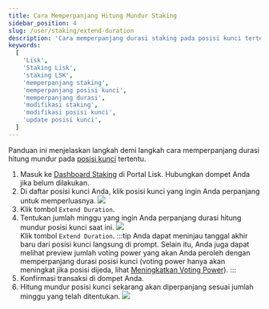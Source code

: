 ```yaml
---
title: Cara Memperpanjang Hitung Mundur Staking
sidebar_position: 4
slug: /user/staking/extend-duration
description: 'Cara memperpanjang durasi staking pada posisi kunci tertentu.'
keywords:
  [
    'Lisk',
    'Staking Lisk',
    'staking LSK',
    'memperpanjang staking',
    'memperpanjang posisi kunci',
    'memperpanjang durasi',
    'modifikasi staking',
    'modifikasi posisi kunci',
    'update posisi kunci',
  ]
---
```



Panduan ini menjelaskan langkah demi langkah cara memperpanjang durasi hitung mundur pada [posisi kunci](overview#locking-positions) tertentu.

1. Masuk ke [Dashboard Staking](https://portal.lisk.com/staking/dashboard) di Portal Lisk.
    Hubungkan dompet Anda jika belum dilakukan.
2. Di daftar posisi kunci Anda, klik posisi kunci yang ingin Anda perpanjang untuk memperluasnya.
    <img src={positions} /><br />
3. Klik tombol `Extend Duration`.
4. Tentukan jumlah minggu yang ingin Anda perpanjang durasi hitung mundur posisi kunci saat ini.
    <img src={extend} /><br />
    Klik tombol `Extend Duration`.
    :::tip
    Anda dapat meninjau tanggal akhir baru dari posisi kunci langsung di prompt.
    Selain itu, Anda juga dapat melihat preview jumlah voting power yang akan Anda peroleh dengan memperpanjang durasi posisi kunci (voting power hanya akan meningkat jika posisi dijeda, lihat [Meningkatkan Voting Power](/governance/overview#boosting-the-voting-power)).
    :::
5. Konfirmasi transaksi di dompet Anda.
6. Hitung mundur posisi kunci sekarang akan diperpanjang sesuai jumlah minggu yang telah ditentukan.
    <img src={extended} /><br />
